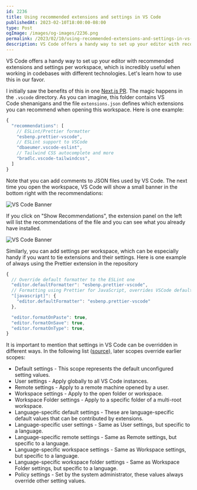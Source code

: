 ```yaml
---
id: 2236
title: Using recommended extensions and settings in VS Code
publishedAt: 2023-02-10T18:00:00-08:00
type: Post
ogImage: /images/og-images/2236.png
permalink: /2023/02/10/using-recommended-extensions-and-settings-in-vs-code
description: VS Code offers a handy way to set up your editor with recommended extensions and settings per workspace, which is incredibly useful when working in codebases with different technologies. Let's learn how to use this in our favor.
---
```


VS Code offers a handy way to set up your editor with recommended extensions and settings per workspace, which is incredibly useful when working in codebases with different technologies. Let's learn how to use this in our favor.

I initially saw the benefits of this in one [Next.js PR](https://github.com/vercel/next.js/pull/43954/files). The magic happens in the `.vscode` directory. As you can imagine, this folder contains VS Code shenanigans and the file `extensions.json` defines which extensions you can recommend when opening this workspace. Here is one example:

```js title=".vscode/extensions.json"
{
  "recommendations": [
    // ESLint/Prettier formatter
    "esbenp.prettier-vscode",
    // ESLint support to VSCode
    "dbaeumer.vscode-eslint",
    // Tailwind CSS autocomplete and more
    "bradlc.vscode-tailwindcss",
  ]
}
```

Note that you can add comments to JSON files used by VS Code. The next time you open the workspace, VS Code will show a small banner in the bottom right with the recommendations:

![VS Code Banner](/wp-content/uploads/2023/02/vscode-banner.png)

If you click on "Show Recommendations", the extension panel on the left will list the recommendations of the file and you can see what you already have installed.

![VS Code Banner](/wp-content/uploads/2023/02/vscode-recommendations.png)

Similarly, you can add settings per workspace, which can be especially handy if you want to tie extensions and their settings. Here is one example of always using the Prettier extension in the repository

```js title=".vscode/settings.json"
{
  // Override default formatter to the ESLint one
  "editor.defaultFormatter": "esbenp.prettier-vscode",
  // Formatting using Prettier for JavaScript, overrides VSCode default.
  "[javascript]": {
    "editor.defaultFormatter": "esbenp.prettier-vscode"
  },

  "editor.formatOnPaste": true,
  "editor.formatOnSave": true,
  "editor.formatOnType": true,
}
```

It is important to mention that settings in VS Code can be overridden in different ways. In the following list ([source](https://code.visualstudio.com/docs/getstarted/settings#_settings-precedence)), later scopes override earlier scopes:

- Default settings - This scope represents the default unconfigured setting values.
- User settings - Apply globally to all VS Code instances.
- Remote settings - Apply to a remote machine opened by a user.
- Workspace settings - Apply to the open folder or workspace.
- Workspace Folder settings - Apply to a specific folder of a multi-root workspace.
- Language-specific default settings - These are language-specific default values that can be contributed by extensions.
- Language-specific user settings - Same as User settings, but specific to a language.
- Language-specific remote settings - Same as Remote settings, but specific to a language.
- Language-specific workspace settings - Same as Workspace settings, but specific to a language.
- Language-specific workspace folder settings - Same as Workspace Folder settings, but specific to a language.
- Policy settings - Set by the system administrator, these values always override other setting values.
